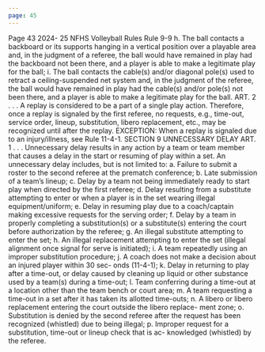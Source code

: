 ```yaml
---
page: 45
---
```


Page 43 2024- 25 NFHS Volleyball Rules Rule 9-9 h. The ball contacts a backboard or its supports hanging in a vertical position over a playable area and, in the judgment of a referee, the ball would have remained in play had the backboard not been there, and a player is able to make a legitimate play for the ball; i. The ball contacts the cable(s) and/or diagonal pole(s) used to retract a ceiling-suspended net system and, in the judgment of the referee, the ball would have remained in play had the cable(s) and/or pole(s) not been there, and a player is able to make a legitimate play for the ball. ART. 2 . . . A replay is considered to be a part of a single play action. Therefore, once a replay is signaled by the first referee, no requests, e.g., time-out, service order, lineup, substitution, libero replacement, etc., may be recognized until after the replay. EXCEPTION: When a replay is signaled due to an injury/illness, see Rule 11-4-1. SECTION 9 UNNECESSARY DELAY ART. 1 . . . Unnecessary delay results in any action by a team or team member that causes a delay in the start or resuming of play within a set. An unnecessary delay includes, but is not limited to: a. Failure to submit a roster to the second referee at the prematch conference; b. Late submission of a team’s lineup; c. Delay by a team not being immediately ready to start play when directed by the first referee; d. Delay resulting from a substitute attempting to enter or when a player is in the set wearing illegal equipment/uniform; e. Delay in resuming play due to a coach/captain making excessive requests for the serving order; f. Delay by a team in properly completing a substitution(s) or a substitute(s) entering the court before authorization by the referee; g. An illegal substitute attempting to enter the set; h. An illegal replacement attempting to enter the set (illegal alignment once signal for serve is initiated); i. A team repeatedly using an improper substitution procedure; j. A coach does not make a decision about an injured player within 30 sec- onds (11-4-1); k. Delay in returning to play after a time-out, or delay caused by cleaning up liquid or other substance used by a team(s) during a time-out; l. Team conferring during a time-out at a location other than the team bench or court area; m. A team requesting a time-out in a set after it has taken its allotted time-outs; n. A libero or libero replacement entering the court outside the libero replace- ment zone; o. Substitution is denied by the second referee after the request has been recognized (whistled) due to being illegal; p. Improper request for a substitution, time-out or lineup check that is ac- knowledged (whistled) by the referee.
